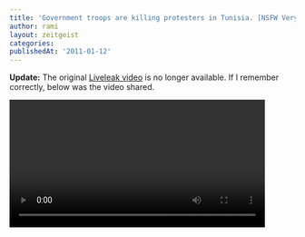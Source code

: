 ```yaml
---
title: 'Government troops are killing protesters in Tunisia. [NSFW Very Graphic VIDEO]'
author: rami
layout: zeitgeist
categories:
publishedAt: '2011-01-12'
---
```


__Update:__ The original [Liveleak video](http://www.liveleak.com/e/2d8_1294720161) is no longer available. If I remember correctly, below was the video shared.


<video controls width="450">
    <source src="/assets/video/content/zeitgeist/governemt-troops-are-killing-protesters-in-tunisia.mp4"
            type="video/mp4"/>
    Sorry, your browser doesn't support embedded videos.
</video>

